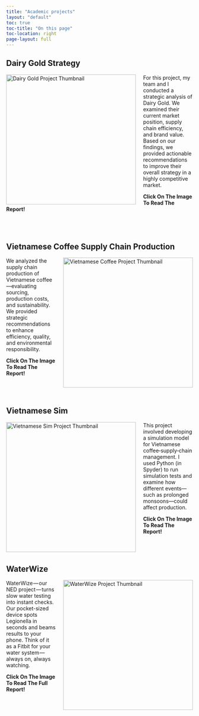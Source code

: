 ```yaml
---
title: "Academic projects"
layout: "default"
toc: true
toc-title: "On this page"
toc-location: right
page-layout: full
---
```


## Dairy Gold Strategy


<a href="../pdfs/Dairygold.pdf" target="_blank">
  <img 
    src="dairygold.png" 
    alt="Dairy Gold Project Thumbnail" 
    style="float: left; margin-right: 20px; width: 350px; transition: transform 0.3s ease;"
    onmouseover="this.style.transform='translateY(-10px)';"
    onmouseout="this.style.transform='translateY(0)';"
  />
</a>

<p style="max-width: 700px;">
  For this project, my team and I conducted a strategic analysis of Dairy Gold. We examined their current market position, supply chain efficiency, and brand value. Based on our findings, we provided actionable recommendations to improve their overall strategy in a highly competitive market.

  **<span style="color: var(--bs-primary);">Click On The Image To Read The Report!</span>**
</p>

<div style="clear: both; margin-top: 80px;"></div>

## Vietnamese Coffee Supply Chain Production


<a href="../pdfs/Vietnamese-coffee.pdf" target="_blank">
  <img 
    src="Vietnamese-coffee.png" 
    alt="Vietnamese Coffee Project Thumbnail" 
    style="float: right; margin-left: 20px; width: 350px; transition: transform 0.3s ease;"
    onmouseover="this.style.transform='translateY(-10px)';"
    onmouseout="this.style.transform='translateY(0)';"
  />
</a>

<p style="max-width: 700px;">
  We analyzed the supply chain production of Vietnamese coffee—evaluating sourcing, production costs, and sustainability. We provided strategic recommendations to enhance efficiency, quality, and environmental responsibility.

  **<span style="color: var(--bs-primary);">Click On The Image To Read The Report!</span>**
</p>

<div style="clear: both; margin-top: 80px;"></div>

## Vietnamese Sim


<a href="../pdfs/Vietnamese-sim.pdf" target="_blank">
  <img 
    src="Supply-sim.png" 
    alt="Vietnamese Sim Project Thumbnail" 
    style="float: left; margin-right: 20px; width: 350px; transition: transform 0.3s ease;"
    onmouseover="this.style.transform='translateY(-10px)';"
    onmouseout="this.style.transform='translateY(0)';"
  />
</a>

<p style="max-width: 700px;">
  This project involved developing a simulation model for Vietnamese coffee‐supply‐chain management. I used Python (in Spyder) to run simulation tests and examine how different events—such as prolonged monsoons—could affect production.

  **<span style="color: var(--bs-primary);">Click On The Image To Read The Report!</span>**
</p>

<div style="clear: both; margin-top: 80px;"></div>

## WaterWize

<a href="../pdfs/WaterWize.pdf" target="_blank">
  <img 
    src="WaterWize.png" 
    alt="WaterWize Project Thumbnail" 
    style="float: right; margin-left: 20px; width: 350px; transition: transform 0.3s ease;"
    onmouseover="this.style.transform='translateY(-10px)';"
    onmouseout="this.style.transform='translateY(0)';"
  />
</a>

<p style="max-width: 700px;">
  WaterWize — our NED project — turns slow water testing into instant checks. Our pocket-sized device spots Legionella in seconds and beams results to your phone. Think of it as a Fitbit for your water system — always on, always watching.

  **<span style="color: var(--bs-primary);">Click On The Image To Read The Full Report!</span>**
</p>

<div style="clear: both; margin-top: 80px;"></div>

